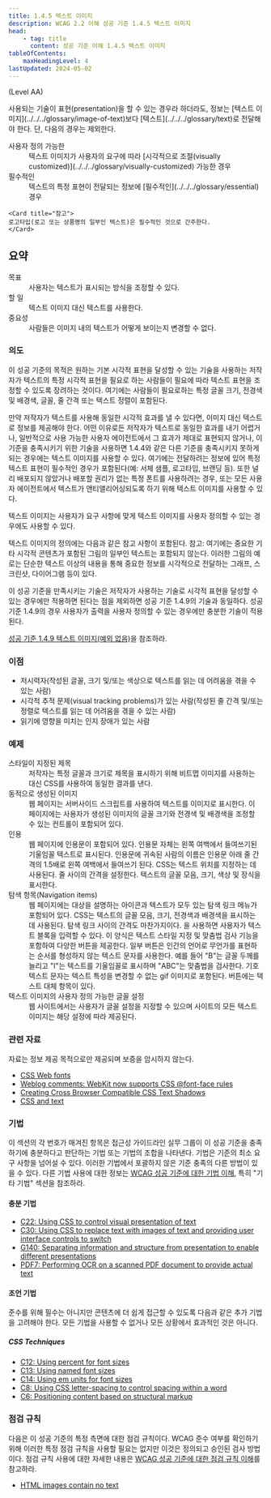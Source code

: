```yaml
---
title: 1.4.5 텍스트 이미지
description: WCAG 2.2 이해 성공 기준 1.4.5 텍스트 이미지
head:
    - tag: title
      content: 성공 기준 이해 1.4.5 텍스트 이미지
tableOfContents:
    maxHeadingLevel: 4
lastUpdated: 2024-05-02
---
```



(Level AA)

<Card title="성공 기준(SC)">
사용되는 기술이 표현(<span lang="en">presentation</span>)을 할 수 있는 경우라 하더라도, 정보는 [텍스트 이미지](../../../glossary/image-of-text)보다 [텍스트](../../../glossary/text)로 전달해야 한다. 단, 다음의 경우는 제외한다.

<dl>
    <dt>사용자 정의 가능한</dt>
    <dd>
        텍스트 이미지가 사용자의 요구에 따라 [시각적으로 조절(visually customized)](../../../glossary/visually-customized) 가능한 경우
    </dd>
    <dt>필수적인</dt>
    <dd>
        텍스트의 특정 표현이 전달되는 정보에 [필수적인](../../../glossary/essential) 경우
    </dd>
</dl>

    <Card title="참고">
    로고타입(로고 또는 상품명의 일부인 텍스트)은 필수적인 것으로 간주한다.
    </Card>
</Card>

## 요약

<dl>
<dt>목표</dt>
<dd>사용자는 텍스트가 표시되는 방식을 조정할 수 있다.</dd>
<dt>할 일</dt>
<dd>텍스트 이미지 대신 텍스트를 사용한다.</dd>
<dt>중요성</dt>
<dd>사람들은 이미지 내의 텍스트가 어떻게 보이는지 변경할 수 없다.</dd>
</dl>

### 의도

이 성공 기준의 목적은 원하는 기본 시각적 표현을 달성할 수 있는 기술을 사용하는 저작자가 텍스트의 특정 시각적 표현을 필요로 하는 사람들이 필요에 따라 텍스트 표현을 조정할 수 있도록 장려하는 것이다. 여기에는 사람들이 필요로하는 특정 글꼴 크기, 전경색 및 배경색, 글꼴, 줄 간격 또는 텍스트 정렬이 포함된다.

만약 저작자가 텍스트를 사용해 동일한 시각적 효과를 낼 수 있다면, 이미지 대신 텍스트로 정보를 제공해야 한다. 어떤 이유로든 저작자가 텍스트로 동일한 효과를 내기 어렵거나, 일반적으로 사용 가능한 사용자 에이전트에서 그 효과가 제대로 표현되지 않거나, 이 기준을 충족시키기 위한 기술을 사용하면 1.4.4와 같은 다른 기준을 충족시키지 못하게 되는 경우에는 텍스트 이미지를 사용할 수 있다. 여기에는 전달하려는 정보에 있어 특정 텍스트 표현이 필수적인 경우가 포함된다(예: 서체 샘플, 로고타입, 브랜딩 등). 또한 널리 배포되지 않았거나 배포할 권리가 없는 특정 폰트를 사용하려는 경우, 또는 모든 사용자 에이전트에서 텍스트가 앤티앨리어싱되도록 하기 위해 텍스트 이미지를 사용할 수 있다.

텍스트 이미지는 사용자가 요구 사항에 맞게 텍스트 이미지를 사용자 정의할 수 있는 경우에도 사용할 수 있다.

텍스트 이미지의 정의에는 다음과 같은 참고 사항이 포함된다. 참고: 여기에는 중요한 기타 시각적 콘텐츠가 포함된 그림의 일부인 텍스트는 포함되지 않는다. 이러한 그림의 예로는 단순한 텍스트 이상의 내용을 통해 중요한 정보를 시각적으로 전달하는 그래프, 스크린샷, 다이어그램 등이 있다.

이 성공 기준을 만족시키는 기술은 저작자가 사용하는 기술로 시각적 표현을 달성할 수 있는 경우에만 적용하면 된다는 점을 제외하면 성공 기준 1.4.9의 기술과 동일하다. 성공 기준 1.4.9의 경우 사용자가 출력을 사용자 정의할 수 있는 경우에만 충분한 기술이 적용된다.

[성공 기준 1.4.9 텍스트 이미지(예외 없음)](../images-of-text-no-exception)을 참조하라.

### 이점

*   저시력자(작성된 글꼴, 크기 및/또는 색상으로 텍스트를 읽는 데 어려움을 겪을 수 있는 사람)
*   시각적 추적 문제(visual tracking problems)가 있는 사람(작성된 줄 간격 및/또는 정렬로 텍스트를 읽는 데 어려움을 겪을 수 있는 사람)
*   읽기에 영향을 미치는 인지 장애가 있는 사람

### 예제

<dl>
    <dt>스타일이 지정된 제목</dt>
    <dd>저작자는 특정 글꼴과 크기로 제목을 표시하기 위해 비트맵 이미지를 사용하는 대신 CSS를 사용하여 동일한 결과를 낸다.</dd>
    <dt>동적으로 생성된 이미지</dt>
    <dd>웹 페이지는 서버사이드 스크립트를 사용하여 텍스트를 이미지로 표시한다. 이 페이지에는 사용자가 생성된 이미지의 글꼴 크기와 전경색 및 배경색을 조정할 수 있는 컨트롤이 포함되어 있다.</dd>
    <dt>인용</dt>
    <dd>
        웹 페이지에 인용문이 포함되어 있다. 인용문 자체는 왼쪽 여백에서 들여쓰기된 기울임꼴 텍스트로 표시된다. 인용문에 귀속된 사람의 이름은 인용문 아래 줄 간격의 1.5배로 왼쪽 여백에서 들여쓰기 된다. CSS는 텍스트 위치를 지정하는 데 사용된다. 줄 사이의 간격을 설정한다. 텍스트의 글꼴 모음, 크기, 색상 및 장식을 표시한다.
    </dd>
    <dt>탐색 항목(Navigation items)</dt>
    <dd>
        웹 페이지에는 대상을 설명하는 아이콘과 텍스트가 모두 있는 탐색 링크 메뉴가 포함되어 있다. CSS는 텍스트의 글꼴 모음, 크기, 전경색과 배경색을 표시하는 데 사용된다. 탐색 링크 사이의 간격도 마찬가지이다.
        을 사용하면 사용자가 텍스트 블록을 입력할 수 있다. 이 양식은 텍스트 스타일 지정 및 맞춤법 검사 기능을 포함하여 다양한 버튼을 제공한다. 일부 버튼은 인간의 언어로 무언가를 표현하는 순서를 형성하지 않는 텍스트 문자를 사용한다. 예를 들어 "B"는 글꼴 두께를 늘리고 "I"는 텍스트를 기울임꼴로 표시하며 "ABC"는 맞춤법을 검사한다. 기호 텍스트 문자는 텍스트 특성을 변경할 수 없는 gif 이미지로 포함된다. 버튼에는 텍스트 대체 항목이 있다.
    </dd>
    <dt>텍스트 이미지의 사용자 정의 가능한 글꼴 설정</dt>
    <dd>웹 사이트에서는 사용자가 글꼴 설정을 지정할 수 있으며 사이트의 모든 텍스트 이미지는 해당 설정에 따라 제공된다.</dd>
</dl>

### 관련 자료

자료는 정보 제공 목적으로만 제공되며 보증을 암시하지 않는다.

*   [CSS Web fonts](http://alistapart.com/article/cssatten)
*   [Weblog comments: WebKit now supports CSS @font-face rules](http://clagnut.com/blog/2042/)
*   [Creating Cross Browser Compatible CSS Text Shadows](http://www.workingwith.me.uk/articles/css/cross-browser-drop-shadows)
*   [CSS and text](http://www.yourhtmlsource.com/stylesheets/csstext.html)

### 기법

이 섹션의 각 번호가 매겨진 항목은 접근성 가이드라인 실무 그룹이 이 성공 기준을 충족하기에 충분하다고 판단하는 기법 또는 기법의 조합을 나타낸다. 기법은 기준의 최소 요구 사항을 넘어설 수 있다. 이러한 기법에서 포괄하지 않은 기준 충족의 다른 방법이 있을 수 있다. 다른 기법 사용에 대한 정보는 [WCAG 성공 기준에 대한 기법 이해](../understanding-techniques), 특히 "기타 기법" 섹션을 참조하라.

#### 충분 기법

*   [C22: Using CSS to control visual presentation of text](https://www.w3.org/WAI/WCAG22/Techniques/css/C22)
*   [C30: Using CSS to replace text with images of text and providing user interface controls to switch](https://www.w3.org/WAI/WCAG22/Techniques/css/C30)
*   [G140: Separating information and structure from presentation to enable different presentations](https://www.w3.org/WAI/WCAG22/Techniques/general/G140)
*   [PDF7: Performing OCR on a scanned PDF document to provide actual text](https://www.w3.org/WAI/WCAG22/Techniques/pdf/PDF7)

#### 조언 기법

준수를 위해 필수는 아니지만 콘텐츠에 더 쉽게 접근할 수 있도록 다음과 같은 추가 기법을 고려해야 한다. 모든 기법을 사용할 수 없거나 모든 상황에서 효과적인 것은 아니다.

##### CSS Techniques

*   [C12: Using percent for font sizes](https://www.w3.org/WAI/WCAG22/Techniques/css/C12)
*   [C13: Using named font sizes](https://www.w3.org/WAI/WCAG22/Techniques/css/C13)
*   [C14: Using em units for font sizes](https://www.w3.org/WAI/WCAG22/Techniques/css/C14)
*   [C8: Using CSS letter-spacing to control spacing within a word](https://www.w3.org/WAI/WCAG22/Techniques/css/C8)
*   [C6: Positioning content based on structural markup](https://www.w3.org/WAI/WCAG22/Techniques/css/C6)

### 점검 규칙

다음은 이 성공 기준의 특정 측면에 대한 점검 규칙이다. WCAG 준수 여부를 확인하기 위해 이러한 특정 점검 규칙을 사용할 필요는 없지만 이것은 정의되고 승인된 검사 방법이다. 점검 규칙 사용에 대한 자세한 내용은 [WCAG 성공 기준에 대한 점검 규칙 이해](../understanding-act-rules)를 참고하라.

*   [HTML images contain no text](https://www.w3.org/WAI/standards-guidelines/act/rules/0va7u6/)

